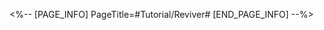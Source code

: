 <%-- [PAGE_INFO]
PageTitle=#Tutorial/Reviver#
[END_PAGE_INFO] --%>
{{Tutorial
|sort      = 911001
|title     = Reviver
|subtitle  = 
|type      = Simulated Universe
|about     = 
|image1    = Tutorial Reviver 1.png{{subst:void|<!--$UPLOAD:<<SpriteOutput/TutorialPic/TutorialPage_911001.png>-<Tutorial Reviver 1.png>-<Tutorial Files>>-->}}
|text1     = After interacting with the {{Color|h|nobold=1|Reviver}}, you can use {{Color|h|nobold=1|Cosmic Fragments}} to reset RAM, revive downed characters, and restore a certain amount of HP to them.
}}